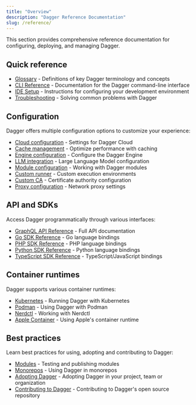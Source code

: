 ```yaml
---
title: "Overview"
description: "Dagger Reference Documentation"
slug: /reference/
---
```


This section provides comprehensive reference documentation for configuring, deploying, and managing Dagger.

## Quick reference

- [Glossary](glossary.mdx) - Definitions of key Dagger terminology and concepts
- [CLI Reference](cli/index.mdx) - Documentation for the Dagger command-line interface
- [IDE Setup](./ide-setup.mdx) - Instructions for configuring your development environment
- [Troubleshooting](troubleshooting.mdx) - Solving common problems with Dagger

## Configuration

Dagger offers multiple configuration options to customize your experience:

- [Cloud configuration](./configuration/cloud.mdx) - Settings for Dagger Cloud
- [Cache management](./configuration/cache.mdx) - Optimize performance with caching
- [Engine configuration](./configuration/engine.mdx) - Configure the Dagger Engine
- [LLM integration](./configuration/llm.mdx) - Large Language Model configuration
- [Module configuration](./configuration/modules.mdx) - Working with Dagger modules
- [Custom runner](./configuration/custom-runner.mdx) - Custom execution environments
- [Custom CA](./configuration/custom-ca.mdx) - Certificate authority configuration
- [Proxy configuration](./configuration/proxy.mdx) - Network proxy settings

## API and SDKs

Access Dagger programmatically through various interfaces:

- [GraphQL API Reference](https://docs.dagger.io/api/reference) - Full API documentation
- [Go SDK Reference](https://pkg.go.dev/dagger.io/dagger) - Go language bindings
- [PHP SDK Reference](https://docs.dagger.io.php) - PHP language bindings
- [Python SDK Reference](https://dagger-io.readthedocs.org/) - Python language bindings
- [TypeScript SDK Reference](/reference/typescript/modules) - TypeScript/JavaScript bindings

## Container runtimes

Dagger supports various container runtimes:

- [Kubernetes](./container-runtimes/kubernetes.mdx) - Running Dagger with Kubernetes
- [Podman](./container-runtimes/podman.mdx) - Using Dagger with Podman
- [Nerdctl](./container-runtimes/nerdctl.mdx) - Working with Nerdctl
- [Apple Container](./container-runtimes/apple-container.mdx) - Using Apple's container runtime

## Best practices

Learn best practices for using, adopting and contributing to Dagger:

- [Modules](./best-practices/modules.mdx) - Testing and publishing modules
- [Monorepos](./best-practices/monorepos.mdx) - Using Dagger in monorepos
- [Adopting Dagger](./best-practices/adopting.mdx) - Adopting Dagger in your project, team or organization
- [Contributing to Dagger](./best-practices/contributing.mdx) - Contributing to Dagger's open source repository
